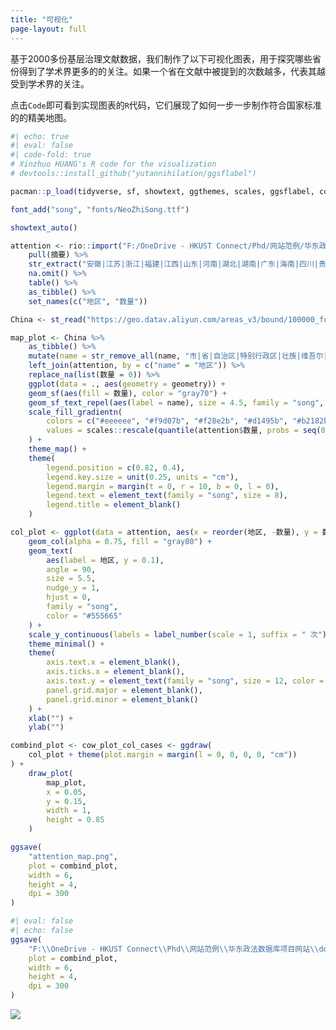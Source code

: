 ```yaml
---
title: "可视化"
page-layout: full
---
```


基于2000多份基层治理文献数据，我们制作了以下可视化图表，用于探究哪些省份得到了学术界更多的的关注。如果一个省在文献中被提到的次数越多，代表其越受到学术界的关注。

点击`Code`即可看到实现图表的`R`代码，它们展现了如何一步一步制作符合国家标准的的精美地图。

```r
#| echo: true
#| eval: false
#| code-fold: true
# Xinzhuo HUANG's R code for the visualization
# devtools::install_github("yutannihilation/ggsflabel")

pacman::p_load(tidyverse, sf, showtext, ggthemes, scales, ggsflabel, cowplot)

font_add("song", "fonts/NeoZhiSong.ttf")

showtext_auto()

attention <- rio::import("F:/OneDrive - HKUST Connect/Phd/网站范例/华东政法数据库项目网站/data_for_coding/基层治理中文文献数据.xlsx", setclass = "tibble") %>% 
    pull(摘要) %>% 
    str_extract("安徽|江苏|浙江|福建|江西|山东|河南|湖北|湖南|广东|海南|四川|贵州|云南|陕西|甘肃|青海|台湾|内蒙古|广西|西藏|宁夏|新疆|北京|天津|上海|重庆|河北|山西|辽宁|吉林|黑龙江") %>%
    na.omit() %>%
    table() %>%
    as_tibble() %>% 
    set_names(c("地区", "数量"))

China <- st_read("https://geo.datav.aliyun.com/areas_v3/bound/100000_full.json")

map_plot <- China %>% 
    as_tibble() %>% 
    mutate(name = str_remove_all(name, "市|省|自治区|特别行政区|壮族|维吾尔|回族")) %>%
    left_join(attention, by = c("name" = "地区")) %>%
    replace_na(list(数量 = 0)) %>%
    ggplot(data = ., aes(geometry = geometry)) +
    geom_sf(aes(fill = 数量), color = "gray70") +
    geom_sf_text_repel(aes(label = name), size = 4.5, family = "song", color = "#555665") +
    scale_fill_gradientn(
        colors = c("#eeeeee", "#f9d07b", "#f28e2b", "#d1495b", "#b2182b"),
        values = scales::rescale(quantile(attention$数量, probs = seq(0, 1, 0.17), na.rm = TRUE))
    ) +
    theme_map() +
    theme(
        legend.position = c(0.82, 0.4),
        legend.key.size = unit(0.25, units = "cm"),
        legend.margin = margin(t = 0, r = 10, b = 0, l = 0),
        legend.text = element_text(family = "song", size = 8),
        legend.title = element_blank()
    )

col_plot <- ggplot(data = attention, aes(x = reorder(地区, -数量), y = 数量)) +
    geom_col(alpha = 0.75, fill = "gray80") +
    geom_text(
        aes(label = 地区, y = 0.1),
        angle = 90,
        size = 5.5,
        nudge_y = 1,
        hjust = 0,
        family = "song",
        color = "#555665"
    ) +
    scale_y_continuous(labels = label_number(scale = 1, suffix = " 次"), position = "left") +
    theme_minimal() +
    theme(
        axis.text.x = element_blank(),
        axis.ticks.x = element_blank(),
        axis.text.y = element_text(family = "song", size = 12, color = "#555665"),
        panel.grid.major = element_blank(),
        panel.grid.minor = element_blank()
    ) +
    xlab("") +
    ylab("") 

combind_plot <- cow_plot_col_cases <- ggdraw(
    col_plot + theme(plot.margin = margin(l = 0, 0, 0, 0, "cm"))
) +
    draw_plot(
        map_plot,
        x = 0.05,
        y = 0.15,
        width = 1,
        height = 0.85
    )

ggsave(
    "attention_map.png",
    plot = combind_plot,
    width = 6,
    height = 4,
    dpi = 300
)
```

```r
#| eval: false
#| echo: false
ggsave(
    "F:\\OneDrive - HKUST Connect\\Phd\\网站范例\\华东政法数据库项目网站\\docs\\visualizations\\attention_map.png",
    plot = combind_plot,
    width = 6,
    height = 4,
    dpi = 300
)
```
![](attention_map.png)